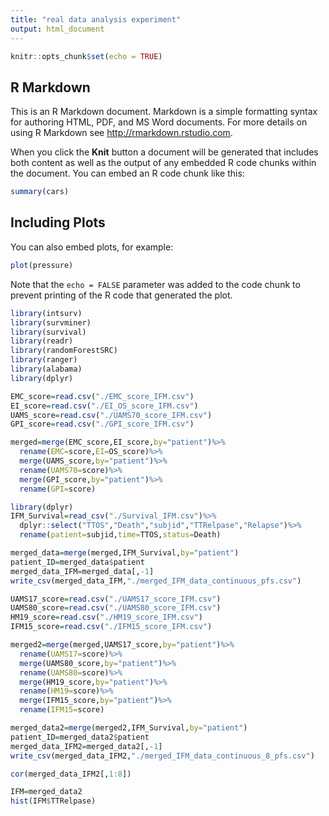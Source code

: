 ```yaml
---
title: "real data analysis experiment"
output: html_document
---
```


```r
knitr::opts_chunk$set(echo = TRUE)
```

## R Markdown

This is an R Markdown document. Markdown is a simple formatting syntax for authoring HTML, PDF, and MS Word documents. For more details on using R Markdown see <http://rmarkdown.rstudio.com>.

When you click the **Knit** button a document will be generated that includes both content as well as the output of any embedded R code chunks within the document. You can embed an R code chunk like this:

```r
summary(cars)
```

## Including Plots

You can also embed plots, for example:

```r
plot(pressure)
```

Note that the `echo = FALSE` parameter was added to the code chunk to prevent printing of the R code that generated the plot.

```r
library(intsurv)
library(survminer)
library(survival)
library(readr)
library(randomForestSRC)
library(ranger)
library(alabama)
library(dplyr)
```

```r
EMC_score=read.csv("./EMC_score_IFM.csv")
EI_score=read.csv("./EI_OS_score_IFM.csv")
UAMS_score=read.csv("./UAMS70_score_IFM.csv")
GPI_score=read.csv("./GPI_score_IFM.csv")
```

```r
merged=merge(EMC_score,EI_score,by="patient")%>%
  rename(EMC=score,EI=OS_score)%>%
  merge(UAMS_score,by="patient")%>%
  rename(UAMS70=score)%>%
  merge(GPI_score,by="patient")%>%
  rename(GPI=score)
```

```r
library(dplyr)
IFM_Survival=read_csv("./Survival_IFM.csv")%>%
  dplyr::select("TTOS","Death","subjid","TTRelpase","Relapse")%>%
  rename(patient=subjid,time=TTOS,status=Death)
```
```r
merged_data=merge(merged,IFM_Survival,by="patient")
patient_ID=merged_data$patient
merged_data_IFM=merged_data[,-1]
write_csv(merged_data_IFM,"./merged_IFM_data_continuous_pfs.csv")
```

```r
UAMS17_score=read.csv("./UAMS17_score_IFM.csv")
UAMS80_score=read.csv("./UAMS80_score_IFM.csv")
HM19_score=read.csv("./HM19_score_IFM.csv")
IFM15_score=read.csv("./IFM15_score_IFM.csv")
```

```r
merged2=merge(merged,UAMS17_score,by="patient")%>%
  rename(UAMS17=score)%>%
  merge(UAMS80_score,by="patient")%>%
  rename(UAMS80=score)%>%
  merge(HM19_score,by="patient")%>%
  rename(HM19=score)%>%
  merge(IFM15_score,by="patient")%>%
  rename(IFM15=score)
```

```r
merged_data2=merge(merged2,IFM_Survival,by="patient")
patient_ID=merged_data2$patient
merged_data_IFM2=merged_data2[,-1]
write_csv(merged_data_IFM2,"./merged_IFM_data_continuous_8_pfs.csv")
```

```r
cor(merged_data_IFM2[,1:8])
```
```r
IFM=merged_data2
hist(IFM$TTRelpase)
```


